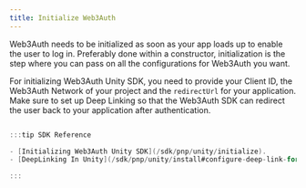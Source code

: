 ```yaml
---
title: Initialize Web3Auth
---
```


Web3Auth needs to be initialized as soon as your app loads up to enable the user to log in. Preferably done within a constructor, initialization is
the step where you can pass on all the configurations for Web3Auth you want.

For initializing Web3Auth Unity SDK, you need to provide your Client ID, the Web3Auth Network of your project and the `redirectUrl` for your
application. Make sure to set up Deep Linking so that the Web3Auth SDK can redirect the user back to your application after authentication.

```csharp

:::tip SDK Reference

- [Initializing Web3Auth Unity SDK](/sdk/pnp/unity/initialize).
- [DeepLinking In Unity](/sdk/pnp/unity/install#configure-deep-link-for-mobile-devices).

:::
```
